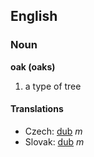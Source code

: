 == English ==
=== Noun ===
'''oak (oaks)'''
# a type of tree
==== Translations ====
*Czech: [[dub]] ''m''
*Slovak: [[dub]] ''m''